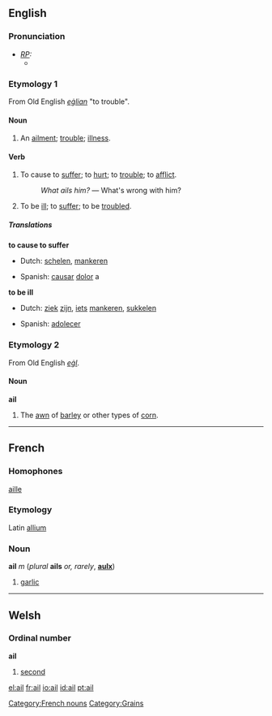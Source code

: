 ==English==
===Pronunciation===
* ''[[RP]]:''
** {{IPA|/eɪl/}}

===Etymology 1===
From Old English ''[[eġlian]]'' "to trouble".

====Noun====
{{en-noun-reg}}
# An [[ailment]]; [[trouble]]; [[illness]].

====Verb====
{{en-infl-reg-consonant|ail||}}
# {{transitive}} To cause to [[suffer]]; to [[hurt]]; to [[trouble]]; to [[afflict]].
#: ''What ails him?'' &mdash; What's wrong with him?
# {{intransitive}} To be [[ill]]; to [[suffer]]; to be [[troubled]].

=====Translations=====
'''to cause to suffer'''
{{top}}
* Dutch: [[schelen]], [[mankeren]]
{{mid}}
* Spanish: [[causar]] [[dolor]] a
{{bottom}}

'''to be ill'''
{{top}}
* Dutch: [[ziek]] [[zijn]], [[iets]] [[mankeren]], [[sukkelen]]
{{mid}}
* Spanish: [[adolecer]]
{{bottom}}

===Etymology 2===
From Old English ''[[eġl]]''.

====Noun====
'''ail'''
# The [[awn]] of [[barley]] or other types of [[corn]].

----

==French==
===Homophones===
[[aille]]
===Etymology===
Latin [[allium]]
===Noun===
'''ail''' ''m'' (''plural'' '''ails''' ''or, rarely'', '''[[aulx]]''')

#[[garlic]]

[[Category:French nouns]]

----

==Welsh==
===Ordinal number===
'''ail'''

#[[second]]

[[Category:Grains]]

[[el:ail]]
[[fr:ail]]
[[io:ail]]
[[id:ail]]
[[pt:ail]]